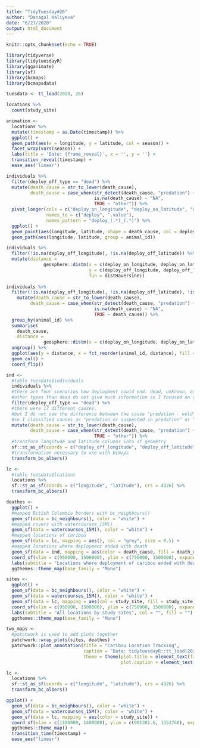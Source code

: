 ```yaml
---
title: "TidyTuesday#26"
author: "Danagul Kaliyeva"
date: "6/27/2020"
output: html_document
---
```


```r
knitr::opts_chunk$set(echo = TRUE)
```

```r
library(tidyverse)
library(tidytuesdayR)
library(gganimate)
library(sf)
library(bcmaps)
library(bcmapsdata)
```

```r
tuesdata <- tt_load(2020, 26)

```
```r
locations %>%
  count(study_site)
```


```r
animation <-
  locations %>%
  mutate(timestamp = as.Date(timestamp)) %>%
  ggplot() +
  geom_path(aes(x = longitude, y = latitude, col = season)) +
  facet_wrap(vars(season)) +
  labs(title = 'Date: {frame_reveal}', x = '', y = '') +
  transition_reveal(timestamp) +
  ease_aes('linear')

```


```r
individuals %>%
  filter(deploy_off_type == "dead") %>%
  mutate(death_cause = str_to_lower(death_cause),
         death_cause = case_when(str_detect(death_cause, "predation") ~ "(suspected) predation",
                                 is,na(death_cause) ~ "NA",
                                 TRUE ~ "other")) %>%
  pivot_longer(cols = c("deploy_on_longitude", "deploy_on_latitude", "deploy_off_longitude", "deploy_off_latitude"), 
               names_to = c("deploy", ".value"), 
               names_pattern = "deploy_(.*)_(.*)") %>%
  ggplot() +
  geom_point(aes(longitude, latitude, shape = death_cause, col = deploy), size = 3) +
  geom_path(aes(longitude, latitude, group = animal_id))

individuals %>%
  filter(!is.na(deploy_off_longitude), !is.na(deploy_off_latitude)) %>%
  mutate(distance = 
              geosphere::distm(x = c(deploy_on_longitude, deploy_on_latitude), 
                               y = c(deploy_off_longitude, deploy_off_latitude),
                               fun = distHaversine))
  
individuals %>%
  filter(!is.na(deploy_off_longitude), !is.na(deploy_off_latitude), !is.na(deploy_on_longitude), !is.na(deploy_off_latitude)) %>%
    mutate(death_cause = str_to_lower(death_cause),
         death_cause = case_when(str_detect(death_cause, "predation") ~ "(suspected) predation",
                                 is.na(death_cause) ~ "NA",
                                 TRUE ~ death_cause)) %>%
  group_by(animal_id) %>%
  summarise(
    death_cause,
    distance = 
              geosphere::distm(x = c(deploy_on_longitude, deploy_on_latitude), y = c(deploy_off_longitude, deploy_off_latitude), fun = distHaversine)) %>%
  ungroup() %>%
  ggplot(aes(y = distance, x = fct_reorder(animal_id, distance), fill = death_cause)) +
  geom_col() +
  coord_flip()

```

```r

ind <- 
  #table tuesdata$individuals
  individuals %>%
  #there are four scenarios how deployment could end: dead, unknown, other and removal. 
  #other types than dead do not give much information so I focused on dead caribou 
  filter(deploy_off_type == "dead") %>%
  #there were 17 different causes.
  #but I do not see the difference between the cause "predation - wold" and "predation - bear", for example, 
  #so I classified causes as "predation or suspected in predation" or "other causes"
  mutate(death_cause = str_to_lower(death_cause),
         death_cause = case_when(str_detect(death_cause, "predation") ~ "(suspected) predation",
                                 TRUE ~ "other")) %>%
  #transform longitude and latitude columns into sf geometry
  sf::st_as_sf(coords = c("deploy_off_longitude", "deploy_off_latitude"), crs = 4326) %>%
  #transformation necessary to use with bcmaps
  transform_bc_albers()

lc <- 
  #table tuesdata$lcations
  locations %>%
  sf::st_as_sf(coords = c("longitude", "latitude"), crs = 4326) %>%
  transform_bc_albers()

deathes <- 
  ggplot() +
  #mapped Bitish Columbia borders with bc_neighbours()
  geom_sf(data = bc_neighbours(), color = "white") +
  #mapped rivers with watercourses_15M()
  geom_sf(data = watercourses_15M(), color = "white") +
  #mapped locations of caribou
  geom_sf(data = lc, mapping = aes(), col = "grey", size = 0.5) +
  #mapped locations where deployment ended with death
  geom_sf(data = ind, mapping = aes(color = death_cause, fill = death_cause), size = 2) +
  coord_sf(xlim = c(950000, 1500000), ylim = c(750000, 1500000), expand = FALSE) +
  labs(subtitle = "Locations where deployment of caribou ended with death") +
  ggthemes::theme_map(base_family = "Mono") 

sites <-
  ggplot() +
  geom_sf(data = bc_neighbours(), color = "white") +
  geom_sf(data = watercourses_15M(), color = "white") +
  geom_sf(data = lc, mapping = aes(col = study_site, fill = study_site), size = 0.5) +
  coord_sf(xlim = c(950000, 1500000), ylim = c(750000, 1500000), expand = FALSE) +
  labs(subtitle = "All locations by study sites", col = "", fill = "") +
  ggthemes::theme_map(base_family = "Mono") 

two_maps <-
  #patchwork is used to add plots together
  patchwork::wrap_plots(sites, deathes) + 
  patchwork::plot_annotation(title = "Caribou Location Tracking", 
                             caption = "Data: tidytuesdayR::tt_load(2020, 26)",
                             theme = theme(plot.title = element_text(family = "Mono"), 
                                           plot.caption = element_text(family = "Mono")))

```

```r

lc <- 
  locations %>%
  sf::st_as_sf(coords = c("longitude", "latitude"), crs = 4326) %>%
  transform_bc_albers()

ggplot() +
  geom_sf(data = bc_neighbours(), color = "white") +
  geom_sf(data = watercourses_15M(), color = "white") +
  geom_sf(data = lc, mapping = aes(color = study_site)) +
  coord_sf(xlim = c(1100000, 1400000), ylim = c(901301.6, 1353768), expand = FALSE) +
  ggthemes::theme_map() +
  transition_time(timestamp) +
  ease_aes("linear")

```


